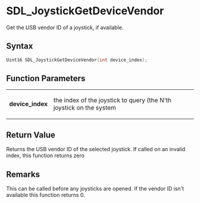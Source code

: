= SDL_JoystickGetDeviceVendor =

Get the USB vendor ID of a joystick, if available.

== Syntax ==

<syntaxhighlight lang='c'>
Uint16 SDL_JoystickGetDeviceVendor(int device_index);
</syntaxhighlight>

== Function Parameters ==

{|
|'''device_index'''
|the index of the joystick to query (the N'th joystick on the system
|}

== Return Value ==

Returns the USB vendor ID of the selected joystick. If called on an invalid
index, this function returns zero

== Remarks ==

This can be called before any joysticks are opened. If the vendor ID isn't
available this function returns 0.



